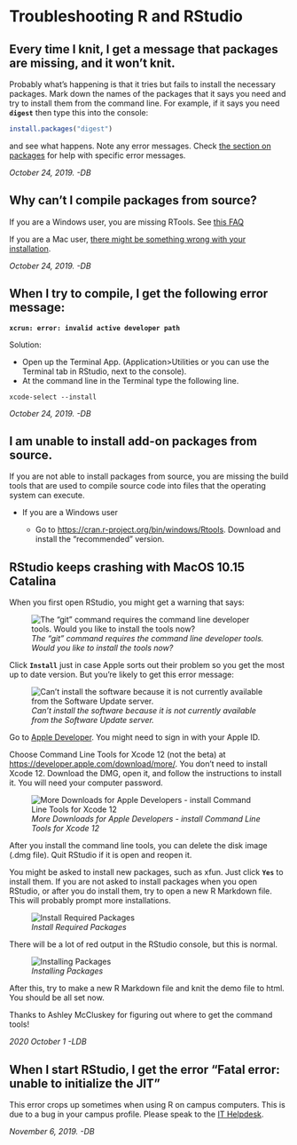 # Troubleshooting R and RStudio

## Every time I knit, I get a message that packages are missing, and it won't knit.

Probably what's happening is that it tries but fails to install the necessary packages. Mark down the names of the packages that it says you need and try to install them from the command line. For example, if it says you need **`digest`** then type this into the console:

```r
install.packages("digest")
```

and see what happens. Note any error messages. Check [the section on packages](add-on-packages.html) for help with specific error messages.

*October 24, 2019. -DB*

## Why can't I compile packages from source?

If you are a Windows user, you are missing RTools. See [this FAQ](installing-r-and-rstudio.html#rtools)

If you are a Mac user, [there might be something wrong with your installation](#xcrun).

*October 24, 2019. -DB*

## When I try to compile, I get the following error message: {#xcrun}

**`xcrun: error: invalid active developer path`**

Solution:

* Open up the Terminal App. (Application>Utilities or you can use the Terminal tab in RStudio, next to the console).
* At the command line in the Terminal type the following line.

```
xcode-select --install
```

*October 24, 2019. -DB*

## I am unable to install add-on packages from source. {#rtools}

If you are not able to install packages from source, you are missing the build tools that are used to compile source code into files that the operating system can execute.

* If you are a Windows user

    - Go to <https://cran.r-project.org/bin/windows/Rtools>. Download and install the "recommended" version.

## RStudio keeps crashing with MacOS 10.15 Catalina {#catalina}

When you first open RStudio, you might get a warning that says:

![*The "git" command requires the command line developer tools. Would you like to install the tools now?*](images/mac01_ct.png)

Click **`Install`** just in case Apple sorts out their problem so you get the most up to date version. But you're likely to get this error message:

![*Can't install the software because it is not currently available from the Software Update server.*](images/mac02_no_ct.png)

Go to [Apple Developer](https://developer.apple.com/download/more/). You might need to sign in with your Apple ID.

Choose Command Line Tools for Xcode 12 (not the beta) at <https://developer.apple.com/download/more/>. You don't need to install Xcode 12. Download the DMG, open it, and follow the instructions to install it. You will need your computer password.

![*More Downloads for Apple Developers - install Command Line Tools for Xcode 12*](images/mac03_devtools.png)

After you install the command line tools, you can delete the disk image (.dmg file). Quit RStudio if it is open and reopen it. 

You might be asked to install new packages, such as xfun. Just click **`Yes`** to install them. If you are not asked to install packages when you open RStudio, or after you do install them, try to open a new R Markdown file. This will probably prompt more installations.

![*Install Required Packages*](images/mac04_rmd_install.png)

There will be a lot of red output in the RStudio console, but this is normal. 

![*Installing Packages*](images/mac05_installing.png)

After this, try to make a new R Markdown file and knit the demo file to html. You should be all set now.

Thanks to Ashley McCluskey for figuring out where to get the command tools!

*2020 October 1 -LDB*

## When I start RStudio, I get the error "Fatal error: unable to initialize the JIT"

This error crops up sometimes when using R on campus computers. This is due to a bug in your campus profile. Please speak to the [IT Helpdesk](https://www.gla.ac.uk/myglasgow/it/helpdesk/){target="_blank"}.

*November 6, 2019. -DB*
